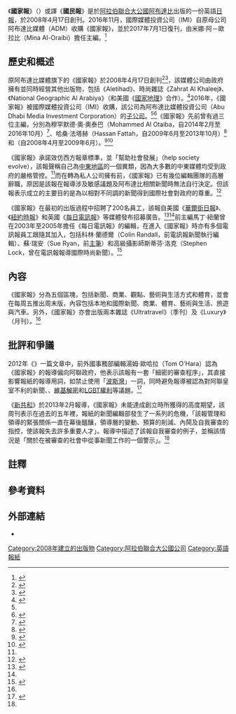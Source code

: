 {{NoteTA
|G1=地名
|G2=Country
|1=zh-hans:阿布扎比;zh-hk:阿布達比;zh-tw:阿布達比;
}}
{{Infobox newspaper
|name                = 國家報
|logo                = The National (ae) (2020-01-12).svg
|image               = <!-- The_National_27_June_2018_Front_Page.jpg-->
|caption             = 2018年6月27日的頭版
|type                = [[日報|日報]]
|format              = [[大報|大報]]
|foundation          = {{start date|2008|4|17}}
|owners              = 國際媒體投資（International Media Investments, IMI）
|CEO                 = Rashed Murooshid
|chiefeditor         = 米娜·阿－歐拉比（Mina Al-Oraibi）
|depeditor           = 丹尼爾·格萊德希爾（Daniel Gledhill）
|maneditor           = 勞拉·庫特（Laura Koot）
|staff               = 120多人
|language            = [[英語|英語]]
|political           = 親向政府
|circulation         = 未經統計<ref name=publ>{{cite web|title=UAE|url=http://www.publicitas.com/fileadmin/uploads/italy/Files/ME_portfolio_01.pdf|publisher=Publicitas|accessdate=2012-06-08|archiveurl=https://web.archive.org/web/20121202073858/http://www.publicitas.com/fileadmin/uploads/italy/Files/ME_portfolio_01.pdf|archivedate=2012-12-02|dead-url=yes|language=en}}</ref>
|headquarters        = {{UAE}}[[阿布達比|阿布達比]]
|oclc                = 
|ISSN                = 
|website             = {{URL|http://www.thenational.ae}}
}}
《'''國家報'''》（{{lang-en|The National}}）或譯《'''國民報'''》是於[[阿拉伯聯合大公國|阿拉伯聯合大公國]][[阿布達比|阿布達比]]出版的一份英語[[日報|日報]]，於2008年4月17日創刊。2016年11月，國際媒體投資公司（IMI）自原母公司阿布達比媒體（ADM）收購《國家報》，並於2017年7月1日復刊，由米娜·阿－歐拉比（Mina Al-Oraibi）擔任主編。<ref>{{Cite web|title=New Editor-in-Chief at The National|url=http://the-media-network.com/new-editor-in-chief-at-the-national/|date=2017-06-24|accessdate=2020-10-20|author=Suad Ashimi|work=The Media Network|language=en|archive-date=2020-10-21|archive-url=https://web.archive.org/web/20201021140141/http://the-media-network.com/new-editor-in-chief-at-the-national/|dead-url=no}}</ref>

== 歷史和概述 ==
原阿布達比媒體旗下的《國家報》於2008年4月17日創刊<ref>{{Cite news|url=https://www.theguardian.com/media/2008/apr/10/pressandpublishing|title=Martin Newland's Abu Dhabi newspaper ready for launch|last=Brook|first=Stephen|date=2008-04-10|work=[[The_Guardian|The Guardian]]|access-date=2018-01-08|last2=|first2=|language=en-GB|issn=0261-3077|archive-date=2020-10-23|archive-url=https://web.archive.org/web/20201023205519/https://www.theguardian.com/media/2008/apr/10/pressandpublishing|dead-url=no}}</ref><ref name=":0">{{Cite news|url=https://www.nytimes.com/2008/04/29/business/media/29adcol.html|title=A New Mideast Paper Vows to Be Different|last=Timmons|first=Heather|date=2008-04-29|work=The New York Times|access-date=2018-01-08|language=en-US|issn=0362-4331|archive-date=2020-10-21|archive-url=https://web.archive.org/web/20201021102540/https://www.nytimes.com/2008/04/29/business/media/29adcol.html|dead-url=no}}</ref>，該媒體公司由政府擁有並同時經營其他出版物，包括《Aletihad》、時尚雜誌《Zahrat Al Khaleej》、《National Geographic Al Arabiya》（和美國《[[國家地理_(雜誌)|國家地理]]》合作）。<ref name=":2">{{Cite news|url=https://www.thenational.ae/uae/international-media-investments-acquires-ownership-of-the-national-1.197247|title=International Media Investments acquires ownership of The National|work=The National|date=2016-11-16|access-date=2018-01-08|language=en|archive-date=2020-08-14|archive-url=https://web.archive.org/web/20200814120542/https://www.thenational.ae/uae/international-media-investments-acquires-ownership-of-the-national-1.197247|dead-url=no}}</ref>2016年，《國家報》被國際媒體投資公司（IMI）收購，該公司為阿布達比媒體投資公司（Abu Dhabi Media Investment Corporation）{{NoteTag|阿布達比媒體投資公司為阿聯副[[阿聯總理|總理]]及[[阿布達比酋長國|阿布達比酋長國]]皇室成員[[曼蘇爾·本·扎耶德·阿勒納哈揚|曼蘇爾·本·扎耶德·阿勒納哈揚]]所擁有的私人投資公司，該公司同時與英國[[天空公司|天空公司]][[合資公司|合資]]經營{{tsl|en|Sky News Arabia|天空新聞台阿拉伯語頻道}}。}}的[[子公司|子公司]]。<ref name=":2" /><ref>{{Cite news|url=http://hexus.net/ce/items/entertainment/27722-abu-dhabi-media-investment-corp-british-sky-broadcasting-form-joint-venture/|title=Abu Dhabi Media Investment Corp and British Sky Broadcasting form joint venture|work=Hexus|access-date=2018-01-29|language=en-GB|archive-date=2020-10-24|archive-url=https://web.archive.org/web/20201024191752/https://hexus.net/ce/items/entertainment/27722-abu-dhabi-media-investment-corp-british-sky-broadcasting-form-joint-venture/|dead-url=no}}</ref>《國家報》先前曾有過三位主編，分別為穆罕默德·奧·奧泰巴（Mohammed Al Otaiba，自2014年2月至2016年10月）<ref name=":1">{{Cite news|url=https://www.thenational.ae/uae/mohammed-al-otaiba-named-new-editor-in-chief-of-the-national-1.276649|title=Mohammed Al Otaiba named new editor-in-chief of The National|work=The National|date=2014-01-30|access-date=2018-01-08|language=en|archive-date=2020-08-06|archive-url=https://web.archive.org/web/20200806134818/https://www.thenational.ae/uae/mohammed-al-otaiba-named-new-editor-in-chief-of-the-national-1.276649|dead-url=no}}</ref>、哈桑·法塔赫（Hassan Fattah，自2009年6月至2013年10月）<ref>{{Cite news|url=https://www.thenational.ae/uae/the-national-s-editor-in-chief-steps-down-1.573824|title=The National's editor-in-chief steps down|first=Ola|last=Salem|work=The National|date=2013-10-02|access-date=2018-01-08|language=en|archive-date=2019-01-14|archive-url=https://web.archive.org/web/20190114210216/https://www.thenational.ae/uae/the-national-s-editor-in-chief-steps-down-1.573824|dead-url=no}}</ref>和{{tsl|en|Martin Newland|馬丁·紐蘭}}（自2008年4月至2009年6月）。<ref name=Pompeo>{{Cite news|url=https://newrepublic.com/article/112542/national-abu-dhabis-brief-experiment-press-freedom|title='We Are Not Here to Fight for Press Freedom': The National wanted to be the Times of the Middle East. It failed|work=[[The_New_Republic|The New Republic]]|first=Joe|last=Pompeo|date=2013-02-28|access-date=2018-01-08|language=en-US|archive-date=2020-10-23|archive-url=https://web.archive.org/web/20201023052750/https://newrepublic.com/article/112542/national-abu-dhabis-brief-experiment-press-freedom|dead-url=no}}</ref><ref>{{Cite news|url=https://www.theguardian.com/media/greenslade/2009/jun/08/middleeast-press-freedom|title=Roy Greenslade: Martin Newland quits editor's chair in Abu Dhabi|last=Greenslade|first=Roy|date=2009-06-08|work=The Guardian|access-date=2018-01-08|language=en-GB|issn=0261-3077|archive-date=2020-10-21|archive-url=https://web.archive.org/web/20201021064735/https://www.theguardian.com/media/greenslade/2009/jun/08/middleeast-press-freedom|dead-url=no}}</ref>

《國家報》承諾效仿西方報章標準，並「幫助社會發展」（help society evolve），該報聲稱自己為[[中東地區|中東地區]]的一個異類，因為大多數的中東媒體均受到政府的嚴格管控。<ref name=":0"/>而在轉為私人公司擁有前，《國家報》已有幾位編輯團隊的高層辭職，原因是該報在報導涉及敏感議題及阿布達比相關新聞時無法自行決定。但該報表示成立的主要目的是為以相對不同調的新聞得到國際社會對政府的尊重。<ref name="lisarei">{{cite journal|url=https://www.arabmediasociety.com/environmental-journalism-in-the-uae/|format=PDF|last=Reinisch|first=Lisa|title=Environmental Journalism in the UAE|journal=Arab Media & Society|accessdate=2013-04-16|language=en|archive-date=2020-11-23|archive-url=https://web.archive.org/web/20201123095958/https://www.arabmediasociety.com/environmental-journalism-in-the-uae/|dead-url=no}}</ref>

《國家報》在最初的出版過程中招聘了200名員工，該報自美國《[[華爾街日報|華爾街日報]]》、《[[紐約時報|紐約時報]]》和英國《[[每日電訊報|每日電訊報]]》等媒體發布招募廣告。<ref>{{Cite news|url=http://www.alittihad.ae/details.php?id=17448&y=2008|title=ذا ناشيونال نافذة إلى الإمارات وجسر إلى الآخر|work=alittihad.ae|access-date=2018-01-08|archive-date=2018-01-08|archive-url=https://web.archive.org/web/20180108175136/http://www.alittihad.ae/details.php?id=17448&y=2008|dead-url=no}}</ref><ref name=":0" />前主編馬丁·紐蘭曾在2003年至2005年擔任《每日電訊報》的編輯，在進入《國家報》時亦有多個電訊報員工跟隨其加入，包括科林·蘭德爾（Colin Randall，前電訊報新聞執行編輯）、蘇·瑞安（Sue Ryan，前[[主筆|主筆]]）和高級攝影師斯蒂芬·洛克（Stephen Lock，曾在電訊報報導國際時尚新聞）。<ref>{{cite news|url=https://www.theguardian.com/media/2008/feb/06/dailymail.pressandpublishing|title=Mail showbiz reporter off to Abu Dhabi|newspaper=The Guardian|date=2008-02-06|accessdate=2010-09-05|location=London|first=Stephen|last=Brook|language=en-GB|archive-date=2020-10-21|archive-url=https://web.archive.org/web/20201021132443/https://www.theguardian.com/media/2008/feb/06/dailymail.pressandpublishing|dead-url=no}}</ref>

== 內容 ==
《國家報》分為五個區塊，包括新聞、商業、觀點、藝術與生活方式和體育，並會在每周五推出周末版，內容包括本地和國際新聞、商業、體育、藝術與生活、旅遊與汽車。另外，《國家報》亦會出版兩本雜誌《Ultratravel》（季刊）及《Luxury》（月刊）。<ref name=publ/>

== 批評和爭議 ==
2012年《{{tsl|en|American Journalism Review|美國新聞學評論}}》一篇文章中，前外國事務部編輯湯姆·歐哈拉（Tom O'Hara）認為《國家報》的報導偏向阿聯政府，他表示該報有一套「細密的審查程序」，其直接影響報紙的報導用詞，如禁止使用「[[波斯灣名稱爭議|波斯灣]]」一詞，同時避免報導被認為對阿聯皇室不利的新聞、{{tsl|en|Libyan conflict (2011–present)|利比亞危機}}、[[維基解密|維基解密]]和[[各地LGBT權利|LGBT權利]]等議題。<ref>{{Cite web|title=American Journalism Review - Archives|url=https://ajrarchive.org/article.asp?id=5460|author=Tom OHara|date=2013-01|accessdate=2020-10-20|work=American Journalism Review|language=en}}</ref>

《[[新共和|新共和]]》於2013年2月報導，《國家報》未能達成創立時所獲得的高度期望，該周刊表示在過去的五年裡，報紙的新聞編輯部發生了一系列的危機，「該報管理和領導的緊張關係一直在幕後醞釀，領導層的變動、預算的削減、內鬨及自我審查的指控，使該報失去許多重要人才」。報導中描述了該報自我審查的例子，並稱該情況是「關於在被審查的社會中從事新聞工作的一個警示」。<ref name=Pompeo />

== 註釋 ==
{{Notefoot}}

== 參考資料 ==
{{reflist|30em}}

== 外部連結 ==
*{{official website|http://www.thenational.ae/|國家報}}

[[Category:2008年建立的出版物|Category:2008年建立的出版物]]
[[Category:阿拉伯聯合大公國公司|Category:阿拉伯聯合大公國公司]]
[[Category:英語報紙|Category:英語報紙]]